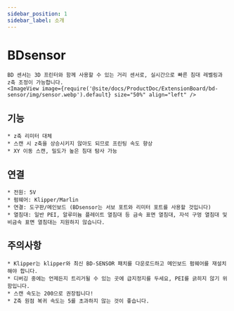 ```yaml
---
sidebar_position: 1
sidebar_label: 소개
---
```


# BDsensor

    BD 센서는 3D 프린터와 함께 사용할 수 있는 거리 센서로, 실시간으로 빠른 침대 레벨링과 z축 조정이 가능합니다.
    <ImageView image={require('@site/docs/ProductDoc/ExtensionBoard/bd-sensor/img/sensor.webp').default} size="50%" align="left" />

## 기능

    * z축 리미터 대체
    * 스캔 시 z축을 상승시키지 않아도 되므로 프린팅 속도 향상
    * XY 이동 스캔, 밀도가 높은 침대 탐사 가능

## 연결

    * 전원: 5V
    * 펌웨어: Klipper/Marlin
    * 연결: 도구판/메인보드 (BDsensor는 서보 포트와 리미터 포트를 사용할 것입니다)
    * 열침대: 일반 PEI, 알루미늄 플레이트 열침대 등 금속 표면 열침대, 자석 구멍 열침대 및 비금속 표면 열침대는 지원하지 않습니다.

## 주의사항

    * Klipper는 klipper와 최신 BD-SENSOR 패치를 다운로드하고 메인보드 펌웨어를 재설치해야 합니다.
    * 디버깅 중에는 언제든지 트리거될 수 있는 곳에 급지정지를 두세요, PEI를 긁히지 않기 위함입니다.
    * 스캔 속도는 200으로 권장됩니다!
    * Z축 원점 복귀 속도는 5를 초과하지 않는 것이 좋습니다.
